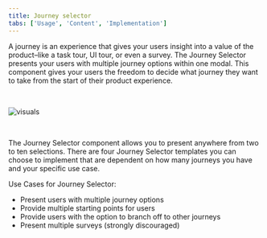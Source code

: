 ```yaml
---
title: Journey selector
tabs: ['Usage', 'Content', 'Implementation']
---
```


<PageDescription>

  A journey is an experience that gives your users insight into a value of the product–like a task tour, UI tour, or even a survey. The Journey Selector presents your users with multiple journey options within one modal. This component gives your users the freedom to decide what journey they want to take from the start of their product experience.

</PageDescription>

<br />

![visuals](/images/journeySelector_Usage.png)

<br />

The Journey Selector component allows you to present anywhere from two to ten selections. There are four Journey Selector templates you can choose to implement that are dependent on how many journeys you have and your specific use case. 


Use Cases for Journey Selector: 
- Present users with multiple journey options 
- Provide multiple starting points for users 
- Provide users with the option to branch off to other journeys  
- Present multiple surveys (strongly discouraged) 
